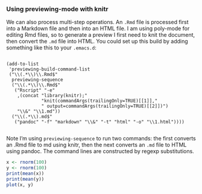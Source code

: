 ### Using previewing-mode with knitr

We can also process multi-step operations. An `.Rmd` file is processed
first into a Markdown file and then into an HTML file. I am using
poly-mode for editing Rmd files, so to generate a preview I first need
to knit the document, then convert the `.md` file into HTML. You could
set up this build by adding something like this to your `.emacs.d`:

``` emacs-lisp

(add-to-list
 'previewing-build-command-list
 ("\\(.*\\)\\.Rmd$"
  previewing-sequence
  ("\\(.*\\)\\.Rmd$"
   ("Rscript" "-e"
    ,(concat "library(knitr);"
             "knit(commandArgs(trailingOnly=TRUE)[[1]],"
             " output=commandArgs(trailingOnly=TRUE)[[2]])")
    "\\&" "\\1.md"))
  ("\\(.*\\).md$"
   ("pandoc" "-f" "markdown" "\\&" "-t" "html" "-o" "\\1.html"))))
 
```

Note I'm using `previewing-sequence` to run two commands: the first
converts an .Rmd file to md using knitr, then the next converts an
`.md` file to HTML using pandoc. The command lines are constructed by
regexp substitutions.

```r

x <- rnorm(100)
y <- rnorm(100)
print(mean(x))
print(mean(y))
plot(x, y)

```

